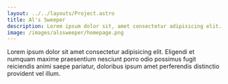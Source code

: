 ```yaml
---
layout: ../../layouts/Project.astro
title: Al's Sweeper
description: Lorem ipsum dolor sit, amet consectetur adipisicing elit. Labore modi assumenda magni est, deserunt illum nam eveniet, temporibus nesciunt doloremque expedita, mollitia porro et ipsa exercitationem. Voluptate, illo porro. Unde.
image: /images/alssweeper/homepage.png
---
```


Lorem ipsum dolor sit amet consectetur adipisicing elit. Eligendi et numquam maxime praesentium nesciunt porro odio possimus fugit reiciendis animi saepe pariatur, doloribus ipsum amet perferendis distinctio provident vel illum.
